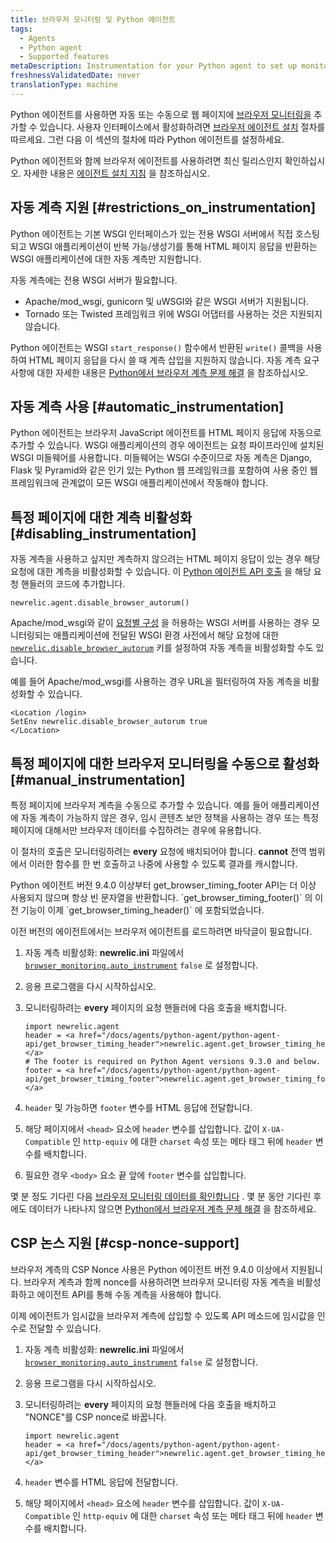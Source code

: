 ```yaml
---
title: 브라우저 모니터링 및 Python 에이전트
tags:
  - Agents
  - Python agent
  - Supported features
metaDescription: Instrumentation for your Python agent to set up monitoring with browser instrumentation.
freshnessValidatedDate: never
translationType: machine
---
```


Python 에이전트를 사용하면 자동 또는 수동으로 웹 페이지에 [브라우저 모니터링을](/docs/browser/new-relic-browser/getting-started/introduction-new-relic-browser) 추가할 수 있습니다. 사용자 인터페이스에서 <InlinePopover type="browser"/>활성화하려면 [브라우저 에이전트 설치](/docs/browser/new-relic-browser/installation/install-new-relic-browser-agent) 절차를 따르세요. 그런 다음 이 섹션의 절차에 따라 Python 에이전트를 설정하세요.

Python 에이전트와 함께 브라우저 에이전트를 사용하려면 최신 릴리스인지 확인하십시오. 자세한 내용은 [에이전트 설치 지침](/docs/agents/python-agent/installation-and-configuration/python-agent-installation) 을 참조하십시오.

## 자동 계측 지원 [#restrictions_on_instrumentation]

Python 에이전트는 기본 WSGI 인터페이스가 있는 전용 WSGI 서버에서 직접 호스팅되고 WSGI 애플리케이션이 반복 가능/생성기를 통해 HTML 페이지 응답을 반환하는 WSGI 애플리케이션에 대한 자동 계측만 지원합니다.

자동 계측에는 전용 WSGI 서버가 필요합니다.

* Apache/mod_wsgi, gunicorn 및 uWSGI와 같은 WSGI 서버가 지원됩니다.
* Tornado 또는 Twisted 프레임워크 위에 WSGI 어댑터를 사용하는 것은 지원되지 않습니다.

Python 에이전트는 WSGI `start_response()` 함수에서 반환된 `write()` 콜백을 사용하여 HTML 페이지 응답을 다시 쓸 때 계측 삽입을 지원하지 않습니다. 자동 계측 요구 사항에 대한 자세한 내용은 [Python에서 브라우저 계측 문제 해결](/docs/agents/python-agent/troubleshooting/troubleshooting-page-load-timing-python) 을 참조하십시오.

## 자동 계측 사용 [#automatic_instrumentation]

Python 에이전트는 브라우저 JavaScript 에이전트를 HTML 페이지 응답에 자동으로 추가할 수 있습니다. WSGI 애플리케이션의 경우 에이전트는 요청 파이프라인에 설치된 WSGI 미들웨어를 사용합니다. 미들웨어는 WSGI 수준이므로 자동 계측은 Django, Flask 및 Pyramid와 같은 인기 있는 Python 웹 프레임워크를 포함하여 사용 중인 웹 프레임워크에 관계없이 모든 WSGI 애플리케이션에서 작동해야 합니다.

## 특정 페이지에 대한 계측 비활성화 [#disabling_instrumentation]

자동 계측을 사용하고 싶지만 계측하지 않으려는 HTML 페이지 응답이 있는 경우 해당 요청에 대한 계측을 비활성화할 수 있습니다. 이 [Python 에이전트 API 호출](/docs/agents/python-agent/installation-configuration/python-agent-configuration#disable_browser_autorum) 을 해당 요청 핸들러의 코드에 추가합니다.

```
newrelic.agent.disable_browser_autorum()
```

Apache/mod_wsgi와 같이 [요청별 구성](/docs/agents/python-agent/installation-configuration/python-agent-configuration#per-request-configuration) 을 허용하는 WSGI 서버를 사용하는 경우 모니터링되는 애플리케이션에 전달된 WSGI 환경 사전에서 해당 요청에 대한 [`newrelic.disable_browser_autorum`](/docs/agents/python-agent/installation-configuration/python-agent-configuration#disable_browser_autorum) 키를 설정하여 자동 계측을 비활성화할 수도 있습니다.

예를 들어 Apache/mod_wsgi를 사용하는 경우 URL을 필터링하여 자동 계측을 비활성화할 수 있습니다.

```
<Location /login>
SetEnv newrelic.disable_browser_autorum true
</Location>
```

## 특정 페이지에 대한 브라우저 모니터링을 수동으로 활성화 [#manual_instrumentation]

특정 페이지에 브라우저 계측을 수동으로 추가할 수 있습니다. 예를 들어 애플리케이션에 자동 계측이 가능하지 않은 경우, 임시 콘텐츠 보안 정책을 사용하는 경우 또는 특정 페이지에 대해서만 브라우저 데이터를 수집하려는 경우에 유용합니다.

이 절차의 호출은 모니터링하려는 <DNT>**every**</DNT> 요청에 배치되어야 합니다. <DNT>**cannot**</DNT> 전역 범위에서 이러한 함수를 한 번 호출하고 나중에 사용할 수 있도록 결과를 캐시합니다.

<Callout variant="important">
  Python 에이전트 버전 9.4.0 이상부터 get_browser_timing_footer API는 더 이상 사용되지 않으며 항상 빈 문자열을 반환합니다. `get_browser_timing_footer()` 의 이전 기능이 이제 `get_browser_timing_header()` 에 포함되었습니다.

  이전 버전의 에이전트에서는 브라우저 에이전트를 로드하려면 바닥글이 필요합니다.
</Callout>

1. 자동 계측 비활성화: <DNT>**newrelic.ini**</DNT> 파일에서 [`browser_monitoring.auto_instrument`](/docs/agents/python-agent/installation-configuration/python-agent-configuration#browser-auto) `false` 로 설정합니다.

2. 응용 프로그램을 다시 시작하십시오.

3. 모니터링하려는 <DNT>**every**</DNT> 페이지의 요청 핸들러에 다음 호출을 배치합니다.

   ```
   import newrelic.agent
   header = <a href="/docs/agents/python-agent/python-agent-api/get_browser_timing_header">newrelic.agent.get_browser_timing_header()</a>
   # The footer is required on Python Agent versions 9.3.0 and below.
   footer = <a href="/docs/agents/python-agent/python-agent-api/get_browser_timing_footer">newrelic.agent.get_browser_timing_footer()</a>
   ```

4. `header` 및 가능하면 `footer` 변수를 HTML 응답에 전달합니다.

5. 해당 페이지에서 `<head>` 요소에 `header` 변수를 삽입합니다. 값이 `X-UA-Compatible` 인 `http-equiv` 에 대한 `charset` 속성 또는 메타 태그 뒤에 `header` 변수를 배치합니다.

6. 필요한 경우 `<body>` 요소 끝 앞에 `footer` 변수를 삽입합니다.

몇 분 정도 기다린 다음 [브라우저 모니터링 데이터를 확인합니다](/docs/browser/new-relic-browser/getting-started/browser-overview-website-performance-glance) . 몇 분 동안 기다린 후에도 데이터가 나타나지 않으면 [Python에서 브라우저 계측 문제 해결](/docs/agents/python-agent/troubleshooting/troubleshooting-page-load-timing-python) 을 참조하세요.

## CSP 논스 지원 [#csp-nonce-support]

브라우저 계측의 CSP Nonce 사용은 Python 에이전트 버전 9.4.0 이상에서 지원됩니다. 브라우저 계측과 함께 nonce를 사용하려면 브라우저 모니터링 자동 계측을 비활성화하고 에이전트 API를 통해 수동 계측을 사용해야 합니다.

이제 에이전트가 임시값을 브라우저 계측에 삽입할 수 있도록 API 메소드에 임시값을 인수로 전달할 수 있습니다.

1. 자동 계측 비활성화: <DNT>**newrelic.ini**</DNT> 파일에서 [`browser_monitoring.auto_instrument`](/docs/agents/python-agent/installation-configuration/python-agent-configuration#browser-auto) `false` 로 설정합니다.

2. 응용 프로그램을 다시 시작하십시오.

3. 모니터링하려는 <DNT>**every**</DNT> 페이지의 요청 핸들러에 다음 호출을 배치하고 "NONCE"를 CSP nonce로 바꿉니다.

   ```
   import newrelic.agent
   header = <a href="/docs/agents/python-agent/python-agent-api/get_browser_timing_header">newrelic.agent.get_browser_timing_header("NONCE")</a>
   ```

4. `header` 변수를 HTML 응답에 전달합니다.

5. 해당 페이지에서 `<head>` 요소에 `header` 변수를 삽입합니다. 값이 `X-UA-Compatible` 인 `http-equiv` 에 대한 `charset` 속성 또는 메타 태그 뒤에 `header` 변수를 배치합니다.
